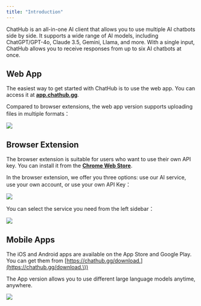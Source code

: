 ```yaml
---
title: "Introduction"
---
```


ChatHub is an all-in-one AI client that allows you to use multiple AI chatbots side by side. It supports a wide range of AI models, including ChatGPT/GPT-4o, Claude 3.5, Gemini, Llama, and more. With a single input, ChatHub allows you to receive responses from up to six AI chatbots at once.

## Web App

The easiest way to get started with ChatHub is to use the web app. You can access it at [**app.chathub.gg**](https://app.chathub.gg/?utm_source=doc).

Compared to browser extensions, the web app version supports uploading files in multiple formats：

![](%E7%BD%91%E9%A1%B5%E7%89%88%E4%B8%BB%E9%A1%B5%E9%9D%A2en.png)

## Browser Extension

The browser extension is suitable for users who want to use their own API key. You can install it from the [**Chrome Web Store**](https://chathub.gg/chrome).

In the browser extension, we offer you three options: use our AI service, use your own account, or use your own API Key：

![](%E6%8F%92%E4%BB%B6%E8%AE%BE%E7%BD%AE%E9%A1%B5%E9%9D%A2.png)

You can select the service you need from the left sidebar：

![](%E6%8F%92%E4%BB%B6%E4%B8%BB%E9%A1%B5%E9%9D%A2%EF%BC%8C%E4%BE%A7%E8%BE%B9%E6%A0%8F%E6%8A%98%E5%8F%A0%E7%89%88.png)

## Mobile Apps

The iOS and Android apps are available on the App Store and Google Play. You can get them from [https://chathub.gg/download.](https://chathub.gg/download.\))

The App version allows you to use different large language models anytime, anywhere.

![](app%E9%A1%B5%E9%9D%A2.png)